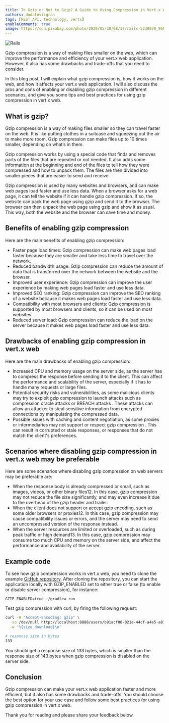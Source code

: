 ```yaml
---
title: To Gzip or Not to Gzip? A Guide to Using Compression in Vert.x Web
authors: dodalovicgran
tags: [REST API, technology, vertx]
enableComments: true
image: https://cdn.pixabay.com/photo/2020/05/30/08/17/rails-5238078_960_720.jpg
---
```


![Rails](./elephants.png)

Gzip compression is a way of making files smaller on the web, which can improve the performance and efficiency of your vert.x web
application. However, it also has some drawbacks and trade-offs that you need to consider.

In this blog post, I will explain what gzip compression is, how it works on the web, and how it affects your vert.x web application.
I will also discuss the pros and cons of enabling or disabling gzip compression in different scenarios, and give you some tips and best
practices for using gzip compression in vert.x web.

<!--truncate-->

## What is gzip?

Gzip compression is a way of making files smaller so they can travel faster on the web. It is like putting clothes in a suitcase and squeezing out the air to make more room. Gzip compression can make files up to 10 times smaller, depending on what’s in them.

Gzip compression works by using a special code that finds and removes parts of the files that are repeated or not needed. It also adds some information at the beginning and end of the files to tell how they were compressed and how to unpack them. The files are then divided into smaller pieces that are easier to send and receive.

Gzip compression is used by many websites and browsers, and can make web pages load faster and use less data. When a browser asks for a web page, it can tell the website if it can handle gzip compression. If so, the website can pack the web page using gzip and send it to the browser. The browser can then unpack the web page using gzip and show it as usual. This way, both the website and the browser can save time and money.

## Benefits of enabling gzip compression

Here are the main benefits of enabling gzip compression:

* Faster page load times: Gzip compression can make web pages load faster because they are smaller and take less time to travel over the network.
* Reduced bandwidth usage: Gzip compression can reduce the amount of data that is transferred over the network between the website and the browser.
* Improved user experience: Gzip compression can improve the user experience by making web pages load faster and use less data.
* Improved SEO ranking: Gzip compression can improve the SEO ranking of a website because it makes web pages load faster and use less data.
* Compatibility with most browsers and clients: Gzip compression is supported by most browsers and clients, so it can be used on most websites.
* Reduced server load: Gzip compression can reduce the load on the server because it makes web pages load faster and use less data.

## Drawbacks of enabling gzip compression in vert.x web

Here are the main drawbacks of enabling gzip compression:

* Increased CPU and memory usage on the server side, as the server has to compress the response before sending it to the client. This can affect the
performance and scalability of the server, especially if it has to handle many requests or large files.
* Potential security risks and vulnerabilities, as some malicious clients may try to exploit gzip compression to launch attacks such as compression
oracle attacks or BREACH attacks . These attacks can allow an attacker to steal sensitive information from encrypted connections by manipulating the
compressed data.
* Possible issues with caching and content negotiation, as some proxies or intermediaries may not support or respect gzip compression . This can result
in corrupted or stale responses, or responses that do not match the client's preferences.

## Scenarios where disabling gzip compression in vert.x web may be preferable

Here are some scenarios where disabling gzip compression on web servers may be preferable are:

* When the response body is already compressed or small, such as images, videos, or other binary files12. In this case, gzip compression may not
reduce the file size significantly, and may even increase it due to the overhead of the gzip header and trailer.
* When the client does not support or accept gzip encoding, such as some older browsers or proxies12. In this case, gzip compression may cause
compatibility issues or errors, and the server may need to send an uncompressed version of the response instead.
* When the server resources are limited or overloaded, such as during peak traffic or high demand13. In this case, gzip compression may consume
too much CPU and memory on the server side, and affect the performance and availability of the server.

## Example code

To see how gzip compression works in vert.x web, you need to clone the example <u>[GitHub repository](https://github.com/gran-software-solutions/gzip-rest-vertx)</u>.
After cloning the repository, you can start the application locally with GZIP_ENABLED set to either true or false (to enable or disable server compression), for instance:

```shell
GZIP_ENABLED=true ./gradlew run
```

Test gzip compression with curl, by firing the following request:

```bash
curl -H "Accept-Encoding: gzip" \
  -so /dev/null http://localhost:8888/users/b91acf06-021e-44cf-a4e5-a815934ff004 \
  -w '%{size_download}\n'

# response size in bytes
133
```

You should get a response size of 133 bytes, which is smaller than the response size of 143 bytes when gzip compression is disabled on the server side.

## Conclusion

Gzip compression can make your vert.x web application faster and more efficient, but it also has some drawbacks and trade-offs. You should choose
the best option for your use case and follow some best practices for using gzip compression in vert.x web.

Thank you for reading and please share your feedback below.